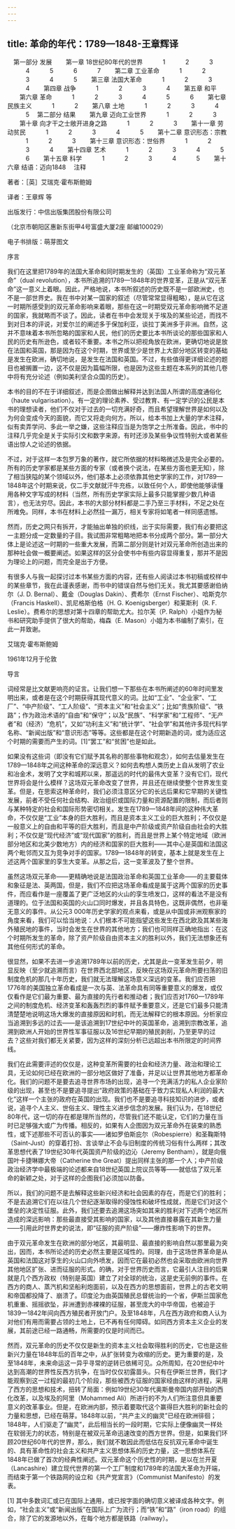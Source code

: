 ```yaml
---
---
---
```

title: 革命的年代：1789—1848-王章辉译
---


　第一部分 发展
　　第一章 18世纪80年代的世界
　　　1
　　　2
　　　3
　　　4
　　　5
　　　6
　　　7
　　第二章 工业革命
　　　1
　　　2
　　　3
　　　4
　　　5
　　第三章 法国大革命
　　　1
　　　2
　　　3
　　　4
　　第四章 战争
　　　1
　　　2
　　　3
　　　4
　　第五章 和平
　　第六章 革命
　　　1
　　　2
　　　3
　　　4
　　　5
　　　6
　　第七章 民族主义
　　　1
　　　2
　　第八章 土地
　　　1
　　　2
　　　3
　　　4
　　　5
　第二部分 结果
　　第九章 迈向工业世界
　　　1
　　　2
　　　3
　　第十章 向才干之士敞开进身之路
　　　1
　　　2
　　　3
　　第十一章 劳动贫民
　　　1
　　　2
　　　3
　　　4
　　　5
　　第十二章 意识形态：宗教
　　　1
　　　2
　　　3
　　第十三章 意识形态：世俗界
　　　1
　　　2
　　　3
　　　4
　　第十四章 艺术
　　　1
　　　2
　　　3
　　　4
　　　5
　　　6
　　第十五章 科学
　　　1
　　　2
　　　3
　　　4
　　　5
　　第十六章 结语：迈向1848
　注释

著者：［英］艾瑞克·霍布斯鲍姆

译者：王章辉 等

出版发行：中信出版集团股份有限公司

（北京市朝阳区惠新东街甲4号富盛大厦2座 邮编100029）

电子书排版：萌芽图文




序言


我们在这里把1789年的法国大革命和同时期发生的（英国）工业革命称为“双元革命”（dual revolution），本书所追溯的1789—1848年的世界变革，正是从“双元革命”这一意义上着眼。因此，严格地说，本书所叙述的历史既不是一部欧洲史，也不是一部世界史。我在书中对某一国家的叙述（尽管常常显得粗略），是从它在这一时期所感受到的双元革命影响来着眼，那些在这一时期受双元革命影响微不足道的国家，我就略而不谈了。因此，读者在书中会发现关于埃及的某些论述，而找不到对日本的评说，对爱尔兰的阐述多于保加利亚，谈拉丁美洲多于非洲。自然，这并不意味着本书所忽略的国家和人民，他们的历史要比本书所谈论的那些国家和人民的历史有所逊色，或者较不重要。本书之所以把视角放在欧洲，更确切地说是放在法国和英国，那是因为在这个时期，世界或至少是世界上大部分地区转变的基础是发生在欧洲，确切地说，是发生在法国和英国。不过，有些值得更详细论述的题目也被搁置一边，这不仅是因为篇幅所限，也是因为这些主题在本系列的其他几卷中将有充分论述（例如美利坚合众国的历史）。

本书的目的不在于详细叙述，而是企图做出解释并达到法国人所谓的高度通俗化（haute vulgarisation）。有一定的理论素养、受过教育、有一定学识的公民是本书的理想读者，他们不仅对于过去的一切充满好奇，而且希望理解世界是如何以及为何会变成今天的面貌，而它又将走向何方。所以，给本书加上大量的学术注释，似有卖弄学问、多此一举之嫌，这些注释应当是为饱学之士所准备。因此，书中的注释几乎完全是关于实际引文和数字来源，有时还涉及某些争议性特别大或者某些语出惊人之论述的依据。

不过，对于这样一本包罗万象的著作，就它所依据的材料略微述及是完全必要的。所有的历史学家都是某些方面的专家（或者换个说法，在某些方面也更无知），除了相当狭隘的某个领域以外，他们基本上必须依靠其他史学家的工作，对1789—1848年这个时期来说，仅二手文献就汗牛充栋，以致任何个人，即使他能够读懂用各种文字写成的材料（当然，所有历史学家实际上最多只能掌握少数几种语言），也无法穷尽。因此，本书的大部分材料都是二手乃至三手材料，不足之处在所难免。同样，本书在材料上必然挂一漏万，相关专家将如笔者一样同感遗憾。

然而，历史之网只有拆开，才能抽出单独的织线，出于实际需要，我们有必要把这一主题分成一定数量的子目。我试图非常粗略地把本书分成两个部分。第一部分大体上是论述这一时期的一些重大发展，而第二部分则是针对双元革命所创造出来的那种社会做一概要阐述。如果这样的区分会使书中有些内容显得重复，那并不是因为理论上的问题，而完全是出于方便。

有很多人与我一起探讨过本书某些方面的内容，还有些人阅读过本书初稿或校样中的某些章节，我在此谨表感谢，而书中的错误自然与他们无关。我尤其要感谢伯纳尔（J. D. Bernal）、戴金（Douglas Dakin）、费希尔（Ernst Fischer）、哈斯克尔（Francis Haskell）、凯尼格斯伯格（H. G. Koenigsberger）和莱斯利（R. F. Leslie）。费希尔的思想对第十四章的帮助尤大。拉尔芙（P. Ralph）小姐作为秘书和研究助手提供了很大的帮助，梅森（E. Mason）小姐为本书编制了索引，在此一并致谢。

艾瑞克·霍布斯鲍姆

1961年12月于伦敦





导言


词经常是比文献更响亮的证言。让我们想一下那些在本书所阐述的60年时间里发明出来，或者是在这个时期获得其现代意义的词。比如“工业”、“企业家”、“工厂”、“中产阶级”、“工人阶级”、“资本主义”和“社会主义”；比如“贵族阶级”、“铁路”；作为政治术语的“自由”和“保守”；以及“民族”、“科学家”和“工程师”、“无产者”和（经济）“危机”，又如“功利主义”和“统计学”、“社会学”和其他许多现代科学名称、“新闻出版”和“意识形态”等等。这些都是在这个时期新造的词，或为适应这个时期的需要而产生的词。[1]“罢工”和“贫困”也是如此。

如果没有这些词（即没有它们赋予其名称的那些事物和观念），如何去估量发生在1789—1848年之间这种革命的深远意义？如何去构想人类历史上自从发明了农业和冶金术，发明了文字和城邦以来，那遥远的时代的最伟大变革？没有它们，现代世界将会是什么模样？这场双元革命改变了世界，并且还在继续使整个世界发生变革。但是，在思索这种革命时，我们必须注意区分它的长远后果和它早期的关键性发展，前者不受任何社会结构、政治组织或国际力量和资源配置的限制，而后者则与某种特定的社会和国际形势密切相关。发生在1789—1848年间的这种伟大革命，不仅仅是“工业”本身的巨大胜利，而且是资本主义工业的巨大胜利；不仅仅是一般意义上的自由和平等的巨大胜利，而且是中产阶级或资产阶级自由社会的大胜利；不仅仅是“现代经济”或“现代国家”的胜利，而且是世界上某个特定地域（欧洲部分地区和北美少数地方）内的经济和国家的巨大胜利——其中心是英国和法国这两个毗邻而又互为竞争对手的国家。1789—1848年的转变，基本上就是发生在上述这两个国家里的孪生大变革。从那之后，这一变革波及了整个世界。

虽然这场双元革命——更精确地说是法国政治革命和英国工业革命——的主要载体和象征是法、英两国，但是，我们不应把这场革命看成是属于这两个国家的历史事件，而应看作是一座覆盖了更广泛地区的火山的孪生喷发口，这样的看法不是没有道理的。位于法国和英国的火山口同时爆发，并且各具特色，这既非偶然，也非毫无意义的事件。从公元3 000年历史学家的观点来看，或是从中国或非洲观察家的角度来看，我们可以恰当地说：人们根本不可能指望这些发生在西北欧及其某些海外殖民地的事件，当时会发生在世界的其他地方；我们也可同样正确地指出：在这个时期所发生的革命，除了资产阶级自由资本主义的胜利以外，我们无法想象还有其他任何形式的革命。

很显然，如果不去进一步追溯1789年以前的历史，尤其是此一变革发生前夕，明显反映（至少就追溯而言）在世界西北部地区，反映在这场双元革命所要扫荡的旧制度危机的那几十年历史，我们就无法理解这场意义深远的变革。我们应否把1776年的美国独立革命看成是一次与英、法革命具有同等重要意义的爆发，或仅仅看作是它们最为重要、最为直接的先行者和推动者；我们应否对1760—1789年之间的制度危机、经济变革和轰轰烈烈的事件赋予重要意义，还是它们最多只能清清楚楚地说明这场大爆发的直接原因和时机，而无法解释它的根本原因。分析家应当追溯到多远的过去——是该追溯到17世纪中叶的英国革命，追溯到宗教改革，追溯到欧洲人开始的世界性军事征服以及16世纪早期的殖民剥削，乃至更早的过去？这些对我们都无关紧要，因为这样的深刻分析已远超出本书所限定的时间界线。

我们在此需要评述的仅仅是，这种变革所需要的社会和经济力量、政治和理论工具，无论如何已经在欧洲的一部分地区做好了准备，并足以让世界其他地方都革命化。我们的问题不是要去追寻世界市场的出现，追寻一个充满活力的私人企业家阶级的出现，甚至也不是要追寻提出“政府政策的基础在于致力实现私人利润的最大化”这样一个主张的政府在英国的出现。我们也不是要追寻科技知识的进步，或者说，追寻个人主义、世俗主义、理性主义进步信念的发展。我们认为，在18世纪80年代，这一切的存在都是理所当然的，尽管我们还不能认定，它们的力量在当时已足够强大或广为传播。相反的，如果有人企图因为双元革命外在装束的熟悉性，或下述那些不可否认的事实——诸如罗伯斯庇尔（Robespierre）和圣鞠斯特（Saint-Just）的穿着打扮、言谈举止不会与旧制度的传统习俗有什么两样；其改革思想代表了19世纪30年代英国资产阶级的边沁（Jeremy Bentham），就是向俄国叶卡捷琳娜大帝（Catherine the Great）提出同样主张的那一个人；中产阶级政治经济学中最极端的论述都来自18世纪英国上院议员等等——就低估了双元革命的新颖之处，对于这样的企图我们必须加以防备。

所以，我们的问题不是去解释这些新兴经济和社会因素的存在，而是它们的胜利；不是去追溯它们在以往几个世纪逐渐取得的侵蚀性和破坏性成就，而是它们对这个堡垒的决定性征服。此外，我们还要去追溯这场突如其来的胜利对下述两个地区所造成的深远影响：那些最直接受其影响的国家，以及其他直接暴露在其新生力量——引用此时世界史的说法，即“征服的资产阶级”——爆炸性影响下的世界。

由于双元革命发生在欧洲的部分地区，其最明显、最直接的影响自然以那里最为突出，因而，本书所论述的历史必然主要是区域性的。同理，由于这场世界革命是从英国和法国这对孪生的火山口向外喷发，因而它在最初必然也会采取由欧洲向世界其他地区扩张、进而征服的形式。的确，对于世界历史而言，它最引人注目的后果就是几个西方政权（特别是英国）建立了对全球的统治，这是史无前例的事件。在西方的商人、蒸汽机和坚船利炮面前，以及在西方的思想面前，世界上的古老文明和帝国都投降了、崩溃了。印度沦为由英国殖民总督统治的一个省，伊斯兰国家危机重重、摇摇欲坠，非洲遭到赤裸裸的征服，甚至庞大的中华帝国，也被迫于1839—1842年间向西方殖民者开放门户。及至1848年，凡在西方政府和商人认为对他们有用而需要占领的土地上，已不再有任何障碍。如同西方资本主义企业的发展，其前途已经一路通畅，所需要的仅是时间而已。

然而，双元革命的历史不仅仅是新生的资本主义社会取得胜利的历史，它也是这些新兴力量在1848年后的百年之中，从扩张转变为收缩的历史。更为重要的是，及至1848年，未来命运这一异乎寻常的逆转已依稀可见。众所周知，在20世纪中叶达到高潮的世界性反西方抗争，在当时仅仅初露苗头。只有在伊斯兰世界，我们才能观察到这一过程的最初几个阶段，那些被西方征服的国家经由这样的进程，采用了西方的思想和技术，扭转了局面：例如19世纪30年代奥斯曼帝国内部开始的西化改革，以及埃及的阿里（Mohammed Ali）所进行的不为人们所注意但具重要意义的改革事业。但是，在欧洲内部，预示着要取代这个赢得巨大胜利的新社会的力量和思想，已经在萌芽。1848年以前，“共产主义的幽灵”已经在欧洲徘徊；1848年，人们驱走了“幽灵”，此后相当长的一段时期，它实际上便像幽灵一样处在软弱无力的状态，特别是在被双元革命迅速改变的西方世界。但是，如果我们环顾20世纪60年代的世界，那么，我们就不敢因此而低估在反抗双元革命中诞生的、具有革命性的社会主义和共产主义思想体系的历史力量，这一思想体系在1848年已做了首次的经典性阐述。双元革命这个历史性的时期，是以在兰开夏（Lancashire）建立现代世界的第一个工厂制度和1789年的法国大革命为开端，而结束于第一个铁路网的设立和《共产党宣言》（Communist Manifesto）的发表。


[1] 其中多数词汇或已在国际上通用，或已按字面的确切意义被译成各种文字。例如，“社会主义”或“新闻出版”在国际上广为流行；而“铁”和“路”（iron road）的组合，除了它的发源地以外，在每个地方都是铁路（railway）。